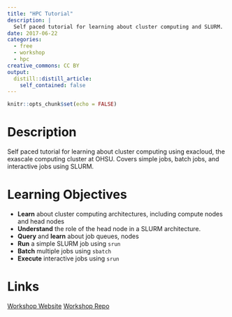 ```yaml
---
title: "HPC Tutorial"
description: |
  Self paced tutorial for learning about cluster computing and SLURM.
date: 2017-06-22
categories:
  - free
  - workshop
  - hpc
creative_commons: CC BY
output:
  distill::distill_article:
    self_contained: false
---
```



```r
knitr::opts_chunk$set(echo = FALSE)
```

# Description

Self paced tutorial for learning about cluster computing using exacloud, the exascale computing cluster at OHSU. Covers simple jobs, batch jobs, and interactive jobs using SLURM.

# Learning Objectives

- **Learn** about cluster computing architectures, including compute nodes and head nodes
- **Understand** the role of the head node in a SLURM architecture.
- **Query** and **learn** about job queues, nodes
- **Run** a simple SLURM job using `srun`
- **Batch** multiple jobs using `sbatch`
- **Execute** interactive jobs using `srun`

# Links

[Workshop Website](https://laderast.github.io/exacloud_tutorial){.btn .btn--info}
[Workshop Repo](https://github.com/laderast/exacloud_tutorial){.btn .btn--info}

